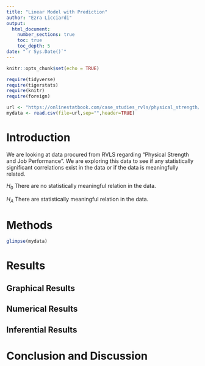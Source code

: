 ```yaml
---
title: "Linear Model with Prediction"
author: "Ezra Licciardi"
output: 
  html_document:
    number_sections: true
    toc: true
    toc_depth: 5
date: "`r Sys.Date()`"    
---
```


```r
knitr::opts_chunk$set(echo = TRUE)
```

```r
require(tidyverse)
require(tigerstats)
require(knitr)
require(foreign)
```

```r
url <- "https://onlinestatbook.com/case_studies_rvls/physical_strength/data.txt"
mydata <- read.csv(file=url,sep="",header=TRUE)  
```

# Introduction

We are looking at data procured from RVLS regarding "Physical Strength and Job Performance". We are exploring this data to see if any statistically significant correlations exist in the data or if the data is meaningfully related.

$H_0$ There are no statistically meaningful relation in the data.

$H_A$ There are statistically meaningful relation in the data.


# Methods

```r
glimpse(mydata)
```



# Results

## Graphical Results

## Numerical Results

## Inferential Results

# Conclusion and Discussion